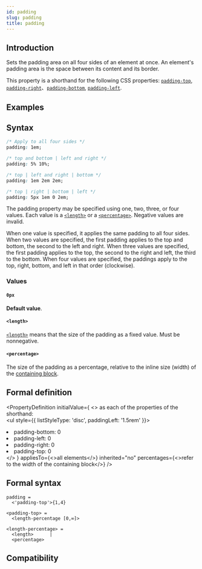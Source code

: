 ```yaml
---
id: padding
slug: padding
title: padding
---
```


## Introduction

Sets the padding area on all four sides of an element at once. An element's padding area is the space between its content and its border.

This property is a shorthand for the following CSS properties: [`padding-top`](./padding-top.mdx), [`padding-right`](./padding-right.mdx)、[`padding-bottom`](./padding-bottom.mdx), [`padding-left`](./padding-left.mdx).

## Examples


<Go
  example="css-api"
  defaultFile="src/padding/App.tsx"
  img="https://lf-lynx.tiktok-cdns.com/obj/lynx-artifacts-oss-sg/lynx-website/assets/doc/css/padding.jpg"
  entry="src/padding"
  defaultEntryFile="dist/padding.lynx.bundle"
/>

## Syntax

```css
/* Apply to all four sides */
padding: 1em;

/* top and bottom | left and right */
padding: 5% 10%;

/* top | left and right | bottom */
padding: 1em 2em 2em;

/* top | right | bottom | left */
padding: 5px 1em 0 2em;
```

The padding property may be specified using one, two, three, or four values. Each value is a [`<length>`](/api/css/data-type/length.mdx) or a [`<percentage>`](/api/css/data-type/percentage.mdx). Negative values are invalid.

When one value is specified, it applies the same padding to all four sides.
When two values are specified, the first padding applies to the top and bottom, the second to the left and right.
When three values are specified, the first padding applies to the top, the second to the right and left, the third to the bottom.
When four values are specified, the paddings apply to the top, right, bottom, and left in that order (clockwise).

### Values

#### `0px`

**Default value**.

#### `<length>`

[`<length>`](/api/css/data-type/length.mdx) means that the size of the padding as a fixed value. Must be nonnegative.

#### `<percentage>`

The size of the padding as a percentage, relative to the inline size (width) of the [containing block](https://developer.mozilla.org/en-US/docs/Web/CSS/Containing_block).

## Formal definition


<PropertyDefinition
  initialValue={
    <>
      as each of the properties of the shorthand: <br />
      <ul style={{ listStyleType: 'disc', paddingLeft: '1.5rem' }}>
        <li>padding-bottom: 0</li>
        <li>padding-left: 0</li>
        <li>padding-right: 0</li>
        <li>padding-top: 0</li>
      </ul>
    </>
  }
  appliesTo={<>all elements</>}
  inherited="no"
  percentages={<>refer to the width of the containing block</>}
/>

## Formal syntax

```
padding =
  <'padding-top'>{1,4}

<padding-top> =
  <length-percentage [0,∞]>

<length-percentage> =
  <length>      |
  <percentage>
```

## Compatibility


<LegacyCompatTable metadata="css/properties/padding" />
